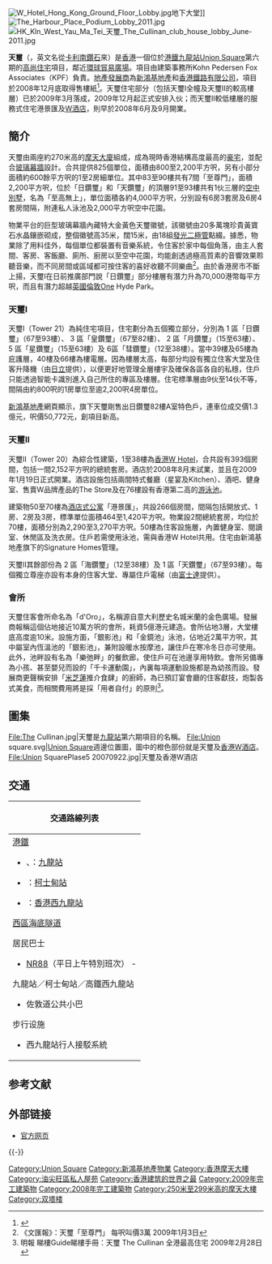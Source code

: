 {{not|匯璽|瓏璽}}
{{Coor icon|w=24px|22|18|19.4|N|114|09|38.8|E|5000}}
{{Infobox Skyscraper
| building_name         = 天璽<br />The Cullinan
| image                 = [[File:The_Cullinan_201408.jpg|250px]]仰望天璽。]]
| built                 = 2003年－2009年
| use                   = [[高級住宅|高級住宅]]及[[酒店|酒店]]
| location              = {{HKG}}[[西九龍|西九龍]][[柯士甸道|柯士甸道西]]1號
| roof                  = 269.9米（886呎）
| top_floor             =93（實際為68層）
| antenna_spire         = 
| floor_count           = 兩幢均為68層
| floor_area            = 2,822,039 [[平方呎|平方呎]]<br />（262,176平方米）
| elevator_count        = 
| architect             = [[KPF建築師事務所|KPF建築師事務所]]/[[王歐陽|王歐陽]]（香港）有限公司
| owner                 = [[新鴻基地產|新鴻基地產]]
| management             = PremierPlus Management Services
| skyscraperpage_id     = 
| emporis_id            = 
}}
[[File:W_Hotel_Hong_Kong_Ground_Floor_Lobby.jpg|right]]地下大堂]]
[[File:The_Harbour_Place_Podium_Lobby_2011.jpg|right]]
[[File:HK_Kln_West_Yau_Ma_Tei_天璽_The_Cullinan_club_house_lobby_June-2011.jpg|right]]

'''天璽'''（{{lang-en|'''The Cullinan'''}}，英文名從[[卡利南鑽石|卡利南鑽石]]來）是[[香港|香港]]一個位於[[港鐵|港鐵]][[九龍站_(港鐵)|九龍站]][[Union_Square|Union Square]]第六期的[[高尚住宅|高尚住宅]]項目，鄰近[[環球貿易廣場|環球貿易廣場]]。項目由建築事務所Kohn Pedersen Fox Associates（KPF）負責。[[地產發展商|地產發展商]]為[[新鴻基地產|新鴻基地產]]和[[香港鐵路有限公司|香港鐵路有限公司]]，項目於2008年12月底取得售樓紙<ref>{{Cite web |url=http://www.shkp.com.hk/zh-hk/scripts/news/news_press_detail.php?press_id=3512 |title=新地九龍站六期豪宅項目正式命名為天璽 |accessdate=2007-04-01 |archive-date=2007-05-05 |archive-url=https://web.archive.org/web/20070505175903/http://www.shkp.com.hk/zh-hk/scripts/news/news_press_detail.php?press_id=3512 |dead-url=yes }}</ref>。天璽住宅部分（包括天璽I全幢及天璽II的較高樓層）已於2009年3月落成，2009年12月起正式安排入伙；而天璽II較低樓層的服務式住宅港景匯及[[香港W酒店|W酒店]]，則早於2008年6月及9月開業。

== 簡介 ==
天璽由兩座約270米高的[[摩天大廈|摩天大廈]]組成，成為現時香港結構高度最高的[[豪宅|豪宅]]，並配合[[玻璃幕牆|玻璃幕牆]]設計。合共提供825個單位，面積由800至2,200平方呎，另有小部分面積約600餘平方呎的1至2房細單位。其中83至90樓共有7間「至尊門」，面積2,200平方呎，位於「日鑽璽」和「天鑽璽」的頂層91至93樓共有1伙三層的[[空中別墅|空中別墅]]，名為「至高無上」，單位面積各約4,000平方呎，分別設有6房3套房及6房4套房間隔，附連私人泳池及2,000平方呎空中花園。

物業平台的巨型玻璃幕牆內藏特大金黃色天璽徽號，該徽號由20多萬塊珍貴黃寶石水晶鑲嵌砌成，整個徽號高35米，闊15米，由18組[[發光二極管|發光二極管]]點綴。據悉，物業除了用料佳外，每個單位都裝置有音樂系統，令住客於家中每個角落，由主人套間、客房、客飯廳、廁所、廚房以至空中花園，均能創透過極高質素的音響效果聆聽音樂，而不同房間或區域都可按住客的喜好收聽不同樂曲<ref>《文匯報》：天璽「至尊門」 每呎叫價3萬 2009年1月3日</ref>。由於香港房市不斷上揚，天璽I在日前推廣部門說「日鑽璽」部分樓層有潛力升為70,000港幣每平方呎，而且有潛力超越[[英國|英國]][[倫敦|倫敦]]One Hyde Park。

=== 天璽I ===
天璽I（Tower 21）為純住宅項目，住宅劃分為五個獨立部分，分別為 1 區「日鑽璽」（67至93樓）、 3 區「皇鑽璽」（67至82樓）、 2 區「月鑽璽」（15至63樓）、5 區「星鑽璽」（15至63樓）及 6區「彗鑽璽」（12至38樓）。當中39樓及65樓為庇護層，40樓及66樓為樓電層。因為樓層太高，每部分均設有獨立住客大堂及住客升降機（由[[日立製作所|日立]]提供），以便更好地管理全層樓宇及確保各區各自的私穩，住戶只能透過智能卡識別進入自己所住的專區及樓層。住宅標準層由9伙至14伙不等，間隔由約800呎的1房單位至逾2,200呎4房單位。

[[新鴻基地產|新鴻基地產]]網頁顯示，旗下天璽剛售出日鑽璽82樓A室特色戶，連車位成交價1.3億元，呎價50,772元，創項目新高。

=== 天璽II ===
天璽II（Tower 20）為綜合性建築，1至38樓為[[香港W酒店|香港W Hotel]]，合共設有393個房間，包括一間2,152平方呎的總統套房。酒店於2008年8月末試業，並且在2009年1月19日正式開業。酒店設施包括兩間特式餐廳（星宴及Kitchen）、酒吧、健身室、售賣W品牌產品的The Store及在76樓設有香港第二高的[[游泳池|游泳池]]。

建築物50至70樓為[[酒店式公寓|酒店式公寓]]「港景匯」，共設266個房間，間隔包括開放式、1房、2房及3房，標準單位面積464至1,420平方呎。物業設2間總統套房，均位於70樓，面積分別為2,290至3,270平方呎。50樓為住客設施層，內置健身室、閱讀室、休閒區及洗衣房。住戶若需使用泳池，需與香港W Hotel共用。住宅由新鴻基地產旗下的Signature Homes管理。

天璽II其餘部份為 2 區「海鑽璽」（12至38樓）及 1 區「天鑽璽」（67至93樓）。每個獨立尊座亦設有本身的住客大堂、專屬住戶電梯（由[[富士達|富士達]]提供）。

=== 會所 ===
天璽住客會所命名為「d'Oro」，名稱源自意大利歷史名城米蘭的金色廣場。發展商報稱這個佔地接近10萬方呎的會所，耗資5億港元建造。會所佔地3層，大堂樓底高度逾10米。設施方面，「銀影池」和「金鏡池」泳池，佔地近2萬平方呎，其中屬室內恆溫池的「銀影池」，兼附設暖水按摩池，讓住戶在寒冷冬日亦可使用。此外，池畔設有名為「樂弛畔」的餐飲廊，使住戶可在池邊享用特飲。會所另備專為小孩、甚至嬰兒而設的「千卡運動園」，內裏每項運動設施都是為幼孩而設。發展商更聲稱安排「[[米其林指南|米芝蓮]]推介食肆」的廚師，為已預訂宴會廳的住客獻技，炮製各式美食，而相關費用將是採「用者自付」的原則<ref>明報 睇樓Guide睇樓手冊：天璽 The Cullinan 全港最高住宅 2009年2月28日</ref>。

== 圖集 ==
<gallery>
File:The Cullinan.jpg|天璽是[[九龍站_(港鐵)|九龍站]]第六期項目的名稱。
File:Union square.svg|[[Union_Square|Union Square]]週邊位置圖，圖中的橙色部份就是天璽及[[香港W酒店|香港W酒店]]。
File:Union SquarePlase5 20070922.jpg|天璽及香港W酒店
</gallery>

==交通==
{| class="mw-collapsible mw-collapsed wikitable" style="background:white; margin: 0 auto; width: auto;" 
! 交通路線列表
|-
|
;[[港鐵|港鐵]]
*{{港鐵路線標誌|TCL}}、{{港鐵路線標誌|AEL}}：[[九龍站_(港鐵)|九龍站]]
*{{港鐵路線標誌|TML}}：[[柯士甸站|柯士甸站]]
*{{港鐵路線標誌|XRL}}：[[香港西九龍站|香港西九龍站]]

;[[西區海底隧道|西區海底隧道]]
{{過海隧道巴士簡單列表|900|904|905|905A|905P|907B|907C|914|914P|914X|930|930A|930B|930X|933|934|934A|935|936|936A|948|948A|948B|948E|948P|948X|960|960A|960B|960C|960P|960S|960X|961|961P|961S|962|962A|962B|962C|962E|962G|962N|962P|962S|962X|967|967X|968|968A|968X|969|969A|969B|969C|969N|969P|969X|970|970X|971|971R|973|976|978|978A|978B|979|980A|980X|981P|982C|982X|985|985A|985B|988|989|N930|N962|N969|P960|P968|X962|X970}}
{{大嶼山巴士簡單列表|A10|A11|A12|A17|E11|E11A|E11B|E11S|NA10|NA11|NA12}}
;居民巴士
*[[香港巴士NR88線|NR88]]（平日上午特別班次） - {{HK Bus Route Cross Harbour|88R|special}}

;九龍站／柯士甸站／高鐵西九龍站
{{九龍新界巴士簡單列表|2E|3C|3X|8|11|12|12P|14|20A|36B|36X|42A|46|60X|63X|69X|81|95|203C|203E|215P|215X|238P|238X|260X|261B|268B|268X|269B|269X|270P|271|271B|271X|280X|281A|287X|296D|T270|W2|W3}}
{{過海隧道巴士簡單列表|H1|H2|110}}
{{大嶼山巴士簡單列表|A22|A23|E21X|E23|E23A|N11|N23}}
{{九龍專線小巴簡單列表|3|6|26|26A|74|74S|77M|78|78A}}
{{九龍居民巴士簡單列表|KR14}}
{{新界居民巴士簡單列表|NR769}}
*佐敦道公共小巴
;步行设施
*西九龍站行人接駁系統
|}

== 参考文献 ==
{{reflist}}

== 外部链接 ==
{{commons category|The Cullinan}}
* [http://www.thecullinan.com.hk/ 官方网页]{{Wayback|url=http://www.thecullinan.com.hk/ |date=20071010090701 }}

{{-}}
{{shkp}}
{{港鐵公司物業}}

[[Category:Union_Square|Category:Union Square]]
[[Category:新鴻基地產物業|Category:新鴻基地產物業]]
[[Category:香港摩天大樓|Category:香港摩天大樓]]
[[Category:油尖旺區私人屋苑|Category:油尖旺區私人屋苑]]
[[Category:香港建筑的世界之最|Category:香港建筑的世界之最]]
[[Category:2009年完工建築物|Category:2009年完工建築物]]
[[Category:2008年完工建築物|Category:2008年完工建築物]]
[[Category:250米至299米高的摩天大樓|Category:250米至299米高的摩天大樓]]
[[Category:双塔楼|Category:双塔楼]]